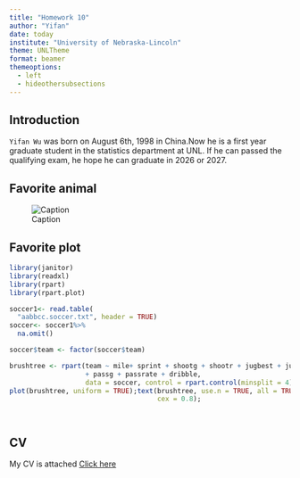 ```yaml
---
title: "Homework 10"
author: "Yifan"
date: today
institute: "University of Nebraska-Lincoln"
theme: UNLTheme
format: beamer
themeoptions:
  - left
  - hideothersubsections
---
```


## Introduction

`Yifan Wu` was born on August 6th, 1998 in China.Now he is a first year graduate student in the statistics department at UNL. If he can passed the qualifying exam, he hope he can graduate in 2026 or 2027.

## Favorite animal

![Caption](favanimal.png)

## Favorite plot

```r
library(janitor)
library(readxl)
library(rpart)
library(rpart.plot)

soccer1<- read.table(
  "aabbcc.soccer.txt", header = TRUE)
soccer<- soccer1%>%
  na.omit()

soccer$team <- factor(soccer$team)

brushtree <- rpart(team ~ mile+ sprint + shootg + shootr + jugbest + jugtot 
                   + passg + passrate + dribble,
                   data = soccer, control = rpart.control(minsplit = 4))
plot(brushtree, uniform = TRUE);text(brushtree, use.n = TRUE, all = TRUE, 
                                     cex = 0.8);




```

## CV

My CV is attached [Click here](https://github.com/ywu39393/ywu39393.github.io/raw/main/cv.pdf)

